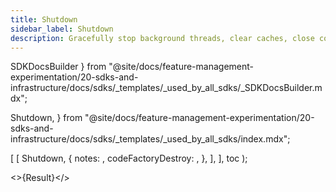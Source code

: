 ```yaml
---
title: Shutdown
sidebar_label: Shutdown
description: Gracefully stop background threads, clear caches, close connections, and flush data.
---
```


  SDKDocsBuilder
} from "@site/docs/feature-management-experimentation/20-sdks-and-infrastructure/docs/sdks/_templates/_used_by_all_sdks/_SDKDocsBuilder.mdx";

  Shutdown,
} from "@site/docs/feature-management-experimentation/20-sdks-and-infrastructure/docs/sdks/_templates/_used_by_all_sdks/index.mdx";



  [
    [
      Shutdown,
      {
        notes: <Notes />,
        codeFactoryDestroy: <FactoryDestroy />,
      },
    ],
  ],
  toc
);

<>{Result}</>